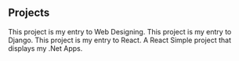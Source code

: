 ## Projects

<ProjectCard title="FCIM" link="http://www.fcim.in/" bg="linear-gradient(90deg, rgba(63,57,106,1) 0%, rgba(116,230,209,1) 100%, rgba(228,96,181,0.9925012241224614) 100%)">
This project is my entry to Web Designing.
</ProjectCard>

<ProjectCard title="INVESTUI" link="http://159.89.171.160/" bg="linear-gradient(90deg, rgba(63,57,106,1) 0%, rgba(226,215,7,1) 100%)">
This project is my entry to Django.
</ProjectCard>

<ProjectCard title="Travel" link="https://travelfuel.netlify.app/" bg="linear-gradient(90deg, rgba(63,57,106,1) 0%, rgba(214,96,33,1) 100%)">
This project is my entry to React.
</ProjectCard>

<ProjectCard title=".Net Apps" link="https://netapps.netlify.app/" bg="linear-gradient(90deg,rgba(63,57,106,1) 0%, rgba(214,33,143,1) 100%)">
A React Simple project that displays my .Net Apps.
</ProjectCard>

